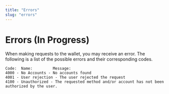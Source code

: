 ```yaml
---
title: "Errors"
slug: "errors"
---
```


# Errors (In Progress)
When making requests to the wallet, you may receive an error. The following is a list of the possible errors and their corresponding codes.

```
Code:  Name:         Message:
4000 - No Accounts - No accounts found
4001 - User rejection - The user rejected the request
4100 - Unauthorized - The requested method and/or account has not been authorized by the user.
```

